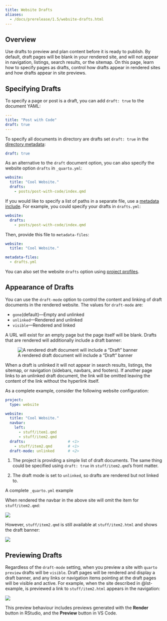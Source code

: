 ```yaml
---
title: Website Drafts
aliases: 
  - /docs/prerelease/1.5/website-drafts.html
---
```


## Overview

Use drafts to preview and plan content before it is ready to publish. By default, draft pages will be blank in your rendered site, and will not appear in navigation, listings, search results, or the sitemap. On this page, learn how to specify pages as drafts, control how drafts appear in rendered sites and how drafts appear in site previews.

## Specifying Drafts

To specify a page or post is a draft, you can add `draft: true` to the document YAML:

``` .yaml
---
title: "Post with Code"
draft: true
---
```

To specify all documents in directory are drafts set `draft: true` in the [directory metadata](/docs/projects/quarto-projects.html#directory-metadata): 

``` .yaml
draft: true
```

As an alternative to the `draft` document option, you can also specify the website option `drafts` in `_quarto.yml`:

``` .yaml
website:
  title: "Cool Website."
  drafts:
    - posts/post-with-code/index.qmd
```

If you would like to specify a list of paths in a separate file, use a [metadata include](/docs/projects/quarto-projects.html#metadata-includes). For example, you could specify your drafts in `drafts.yml`:

``` .yaml
website:
  drafts:
    - posts/post-with-code/index.qmd
```

Then, provide this file to `metadata-files`:

``` .yaml
website:
  title: "Cool Website."

metadata-files:
  - drafts.yml
```

You can also set the website `drafts` option using [project profiles](/docs/projects/profiles.html).

## Appearance of Drafts

You can use the `draft-mode` option to control the content and linking of draft documents in the rendered website. 
The values for `draft-mode` are:

-   `gone`(default)---Empty and unlinked
-   `unlinked`---Rendered and unlinked
-   `visible`---Rendered and linked

A URL will exist for an empty page but the page itself will be blank. Drafts that are rendered will additionally include a draft banner:

![A rendered draft document will include a "Draft" banner](images/website-drafts-banner.png){.border fig-alt="Screenshot of a post titled 'Post With Code', displaying a banner at the top of the page titled 'Draft'."}

When a draft is unlinked it will not appear in search results, listings, the sitemap, or navigation (sidebars, navbars, and footers).  If another page links to an unlinked draft document, the link will be omitted leaving the content of the link without the hyperlink itself.

As a complete example, consider the following website configuration:

:::{#lst-example}

```.yaml
project:
  type: website

website:
  title: "Cool Website."
  navbar:
    left:
      - stuff/item1.qmd
      - stuff/item2.qmd
  drafts:                   # <1>
    - stuff/item2.qmd       # <1>
  draft-mode: unlinked      # <2>
```

1. The project is providing a simple list of draft documents. The same thing could be specified using `draft: true` in `stuff/item2.qmd`'s front matter.

2. The draft mode is set to `unlinked`, so drafts are rendered but not linked to. 

A complete `_quarto.yml` example

:::

When rendered the navbar in the above site will omit the item for `stuff/item2.qmd`:

![](images/website-drafts-nav.png){.border fig-alt="Navigation bar for a site with title 'Cool Website.' showing a single navigation item 'Item 1'."}

However, `stuff/item2.qmd` is still available at `stuff/item2.html` and shows the draft banner:

![](images/website-drafts-item2.png){.border fig-alt="Screenshot of a webpage with title 'Item 2'. The navigation bar shows a single navigation item 'Item 1'. Above the navigation bar is a banner with the text 'Draft'."}

## Previewing Drafts

Regardless of the `draft-mode` setting, when you preview a site with `quarto preview` drafts will be `visible`. 
Draft pages will be rendered and display a draft banner, and any links or navigation items pointing at the draft pages will be visible and active. 
For example, when the site described in @lst-example, is previewed a link to `stuff/item2.html` appears in the navigation:

![](images/website-drafts-preview.png){.border fig-alt="Screenshot of a webpage with title 'Item 2'. The navigation bar shows two navigation items 'Item 1' and 'Item 2'. Above the navigation bar is a banner with the text 'Draft'."}

This preview behaviour includes previews generated with the **Render** button in RStudio, and the **Preview** button in VS Code.